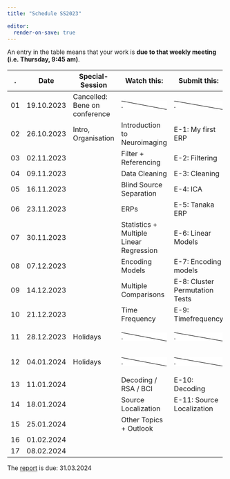 ```yaml
---
title: "Schedule SS2023"

editor:
  render-on-save: true
---
```


::: callout-note
An entry in the table means that your work is **due to that weekly meeting (i.e. Thursday, 9:45 am)**.
:::

<!-- ::: callout-important -->

<!-- The list of homework exercises is still preliminary! -->

<!-- ::: -->

+---------+------------+-------------------------------+--------------------------------------------------------------------------------------------------------------+--------------------------------------------------------------------------------------------------------------+--------------------------------------------------------------------------------------------------------------+
| .       | Date       | Special-Session               | Watch this:                                                                                                  | Submit this:                                                                                                 | Deliver this:                                                                                                |
+=========+============+===============================+==============================================================================================================+==============================================================================================================+==============================================================================================================+
| 01      | 19.10.2023 | Cancelled: Bene on conference | ::: {style="background: linear-gradient(to top right, #fff calc(50% - 1px), black , #fff calc(50% + 1px) )"} | ::: {style="background: linear-gradient(to top right, #fff calc(50% - 1px), black , #fff calc(50% + 1px) )"} | ::: {style="background: linear-gradient(to top right, #fff calc(50% - 1px), black , #fff calc(50% + 1px) )"} |
|         |            |                               | .                                                                                                            | .                                                                                                            | .                                                                                                            |
|         |            |                               | :::                                                                                                          | :::                                                                                                          | :::                                                                                                          |
+---------+------------+-------------------------------+--------------------------------------------------------------------------------------------------------------+--------------------------------------------------------------------------------------------------------------+--------------------------------------------------------------------------------------------------------------+
| 02      | 26.10.2023 | Intro, Organisation           | Introduction to Neuroimaging                                                                                 | E-1: My first ERP                                                                                            |                                                                                                              |
+---------+------------+-------------------------------+--------------------------------------------------------------------------------------------------------------+--------------------------------------------------------------------------------------------------------------+--------------------------------------------------------------------------------------------------------------+
| 03      | 02.11.2023 |                               | Filter + Referencing                                                                                         | E-2: Filtering                                                                                               |                                                                                                              |
+---------+------------+-------------------------------+--------------------------------------------------------------------------------------------------------------+--------------------------------------------------------------------------------------------------------------+--------------------------------------------------------------------------------------------------------------+
| 04      | 09.11.2023 |                               | Data Cleaning                                                                                                | E-3: Cleaning                                                                                                |                                                                                                              |
+---------+------------+-------------------------------+--------------------------------------------------------------------------------------------------------------+--------------------------------------------------------------------------------------------------------------+--------------------------------------------------------------------------------------------------------------+
| 05      | 16.11.2023 |                               | Blind Source Separation                                                                                      | E-4: ICA                                                                                                     |                                                                                                              |
+---------+------------+-------------------------------+--------------------------------------------------------------------------------------------------------------+--------------------------------------------------------------------------------------------------------------+--------------------------------------------------------------------------------------------------------------+
| 06      | 23.11.2023 |                               | ERPs                                                                                                         | E-5: Tanaka ERP                                                                                              |                                                                                                              |
+---------+------------+-------------------------------+--------------------------------------------------------------------------------------------------------------+--------------------------------------------------------------------------------------------------------------+--------------------------------------------------------------------------------------------------------------+
| 07      | 30.11.2023 |                               | Statistics + Multiple Linear Regression                                                                      | E-6: Linear Models                                                                                           |                                                                                                              |
+---------+------------+-------------------------------+--------------------------------------------------------------------------------------------------------------+--------------------------------------------------------------------------------------------------------------+--------------------------------------------------------------------------------------------------------------+
| 08      | 07.12.2023 |                               | Encoding Models                                                                                              | E-7: Encoding models                                                                                         |                                                                                                              |
+---------+------------+-------------------------------+--------------------------------------------------------------------------------------------------------------+--------------------------------------------------------------------------------------------------------------+--------------------------------------------------------------------------------------------------------------+
| 09      | 14.12.2023 |                               | Multiple Comparisons                                                                                         | E-8: Cluster Permutation Tests                                                                               |                                                                                                              |
+---------+------------+-------------------------------+--------------------------------------------------------------------------------------------------------------+--------------------------------------------------------------------------------------------------------------+--------------------------------------------------------------------------------------------------------------+
| 10      | 21.12.2023 |                               | Time Frequency                                                                                               | E-9: Timefrequency                                                                                           |                                                                                                              |
+---------+------------+-------------------------------+--------------------------------------------------------------------------------------------------------------+--------------------------------------------------------------------------------------------------------------+--------------------------------------------------------------------------------------------------------------+
| 11      | 28.12.2023 | Holidays                      | ::: {style="background: linear-gradient(to top right, #fff calc(50% - 1px), black , #fff calc(50% + 1px) )"} | ::: {style="background: linear-gradient(to top right, #fff calc(50% - 1px), black , #fff calc(50% + 1px) )"} | ::: {style="background: linear-gradient(to top right, #fff calc(50% - 1px), black , #fff calc(50% + 1px) )"} |
|         |            |                               | .                                                                                                            | .                                                                                                            | .                                                                                                            |
|         |            |                               | :::                                                                                                          | :::                                                                                                          | :::                                                                                                          |
+---------+------------+-------------------------------+--------------------------------------------------------------------------------------------------------------+--------------------------------------------------------------------------------------------------------------+--------------------------------------------------------------------------------------------------------------+
| 12      | 04.01.2024 | Holidays                      | ::: {style="background: linear-gradient(to top right, #fff calc(50% - 1px), black , #fff calc(50% + 1px) )"} | ::: {style="background: linear-gradient(to top right, #fff calc(50% - 1px), black , #fff calc(50% + 1px) )"} | ::: {style="background: linear-gradient(to top right, #fff calc(50% - 1px), black , #fff calc(50% + 1px) )"} |
|         |            |                               | .                                                                                                            | .                                                                                                            | .                                                                                                            |
|         |            |                               | :::                                                                                                          | :::                                                                                                          | :::                                                                                                          |
+---------+------------+-------------------------------+--------------------------------------------------------------------------------------------------------------+--------------------------------------------------------------------------------------------------------------+--------------------------------------------------------------------------------------------------------------+
| 13      | 11.01.2024 |                               | Decoding / RSA / BCI                                                                                         | E-10: Decoding                                                                                               |                                                                                                              |
+---------+------------+-------------------------------+--------------------------------------------------------------------------------------------------------------+--------------------------------------------------------------------------------------------------------------+--------------------------------------------------------------------------------------------------------------+
| 14      | 18.01.2024 |                               | Source Localization                                                                                          | E-11: Source Localization                                                                                    |                                                                                                              |
+---------+------------+-------------------------------+--------------------------------------------------------------------------------------------------------------+--------------------------------------------------------------------------------------------------------------+--------------------------------------------------------------------------------------------------------------+
| 15      | 25.01.2024 |                               | Other Topics + Outlook                                                                                       |                                                                                                              |                                                                                                              |
+---------+------------+-------------------------------+--------------------------------------------------------------------------------------------------------------+--------------------------------------------------------------------------------------------------------------+--------------------------------------------------------------------------------------------------------------+
| 16      | 01.02.2024 |                               |                                                                                                              |                                                                                                              |                                                                                                              |
+---------+------------+-------------------------------+--------------------------------------------------------------------------------------------------------------+--------------------------------------------------------------------------------------------------------------+--------------------------------------------------------------------------------------------------------------+
| 17      | 08.02.2024 |                               |                                                                                                              |                                                                                                              |                                                                                                              |
+---------+------------+-------------------------------+--------------------------------------------------------------------------------------------------------------+--------------------------------------------------------------------------------------------------------------+--------------------------------------------------------------------------------------------------------------+

::: callout-note
The [report](projects_organisation.qmd#sec-report) is due: 31.03.2024
:::